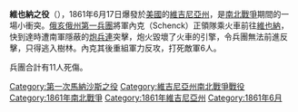 {{Unreferenced|time=2020-09-13T00:24:14+00:00}}
{{expand english|time=2020-08-08}}
'''維也納之役'''（{{lang-en|Battle of Vienna}}），1861年6月17日爆發於[[美國|美國]]的[[維吉尼亞州|維吉尼亞州]]，是[[南北戰爭|南北戰爭]]期間的一場小衝突。[[俄亥俄州第一兵團|俄亥俄州第一兵團]]將軍內克（Schenck）正領隊乘火車前往[[維也納_(維吉尼亞州)|維也納]]，快到達時遭南軍隱蔽的[[炮兵連|炮兵連]]突擊，炮火毀壞了火車的引擎，令兵團無法前進反擊，只得逃入樹林。內克其後重組軍力反攻，打死敵軍6人。

兵團合計有11人死傷。

{{DEFAULTSORT:Vienna, Battle Of Vienna, Virginia}}
[[Category:第一次馬納沙斯之役|Category:第一次馬納沙斯之役]]
[[Category:維吉尼亞州南北戰爭戰役|Category:維吉尼亞州南北戰爭戰役]]
[[Category:1861年南北戰爭|Category:1861年南北戰爭]]
[[Category:1861年維吉尼亞州|Category:1861年維吉尼亞州]]
[[Category:1861年6月|Category:1861年6月]]

{{Virginia-stub}}